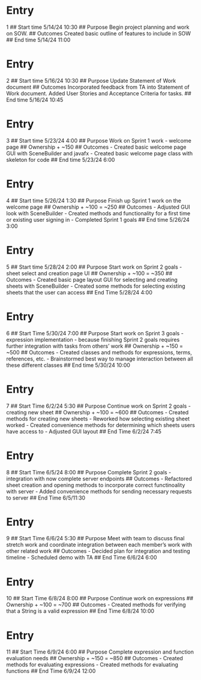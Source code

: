 # Entry
1
## Start time
5/14/24 10:30
## Purpose
Begin project planning and work on SOW.
## Outcomes
Created basic outline of features to include in SOW
## End time
5/14/24 11:00

# Entry 
2
## Start time
5/16/24 10:30
## Purpose
Update Statement of Work document
## Outcomes
Incorporated feedback from TA into Statement of Work document. Added User Stories and Acceptance Criteria for tasks.
## End time
5/16/24 10:45

# Entry
3
## Start time
5/23/24 4:00
## Purpose
Work on Sprint 1 work - welcome page
## Ownership
+ ~150
## Outcomes
- Created basic welcome page GUI with SceneBuilder and javafx
- Created basic welcome page class with skeleton for code
## End time
5/23/24 6:00

# Entry
4
## Start time
5/26/24 1:30
## Purpose 
Finish up Sprint 1 work on the welcome page
## Ownership
+ ~100 = ~250
## Outcomes
- Adjusted GUI look with SceneBuilder
- Created methods and functionality for a first time or existing user signing in
- Completed Sprint 1 goals
## End time
5/26/24 3:00

# Entry
5
## Start time
5/28/24 2:00
## Purpose
Start work on Sprint 2 goals - sheet select and creation page UI
## Ownership
+ ~100 = ~350
## Outcomes
- Created basic page layout GUI for selecting and creating sheets with SceneBuilder
- Created some methods for selecting existing sheets that the user can access
## End Time
5/28/24 4:00

# Entry
6
## Start Time 
5/30/24 7:00
## Purpose
Start work on Sprint 3 goals - expression implementation - because finishing Sprint 2 goals requires further integration with tasks from others' work
## Ownership
+ ~150 = ~500
## Outcomes
- Created classes and methods for expressions, terms, references, etc.
- Brainstormed best way to manage interaction between all these different classes
## End time
5/30/24 10:00

# Entry
7
## Start Time
6/2/24 5:30
## Purpose
Continue work on Sprint 2 goals - creating new sheet
## Ownership
+ ~100 = ~600
## Outcomes
- Created methods for creating new sheets
- Reworked how selecting existing sheet worked
- Created convenience methods for determining which sheets users have access to
- Adjusted GUI layout
## End Time
6/2/24 7:45

# Entry
8
## Start Time
6/5/24 8:00
## Purpose
Complete Sprint 2 goals - integration with now complete server endpoints
## Outcomes
- Refactored sheet creation and opening methods to incorporate correct functinoality with server
- Added convenience methods for sending necessary requests to server
## End Time
6/5/11:30

# Entry
9
## Start Time
6/6/24 5:30
## Purpose
Meet with team to discuss final stretch work and coordinate integration between each member's work with other related work
## Outcomes
- Decided plan for integration and testing timeline
- Scheduled demo with TA
## End Time
6/6/24 6:00

# Entry
10
## Start Time
6/8/24 8:00
## Purpose
Continue work on expressions
## Ownership
+ ~100 = ~700
## Outcomes
- Created methods for verifying that a String is a valid expression
## End Time
6/8/24 10:00

# Entry
11
## Start Time
6/9/24 6:00
## Purpose
Complete expression and function evaluation needs
## Ownership
+ ~150 = ~850
## Outcomes
- Created methods for evaluating expressions
- Created methods for evaluating functions
## End Time
6/9/24 12:00
